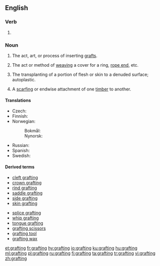 ==English==

===Verb===
{{head|en|present participle}}

# {{present participle of|graft|lang=en}}

===Noun===
{{wikipedia}}
{{en-noun}}

# {{context|horticulture|lang=en}} The act, art, or process of inserting [[graft]]s.
# {{context|nautical|lang=en}} The act or method of [[weaving]] a cover for a ring, [[rope end]], etc.
# {{context|surgery|lang=en}} The transplanting of a portion of flesh or skin to a denuded surface; autoplastic.
# {{context|carpentry|lang=en}} A [[scarfing]] or endwise attachment of one [[timber]] to another.

====Translations====
{{trans-top|act, art, or process of inserting grafts}}
* Czech: {{t|cs|roubování|n}}
* Finnish: {{t+|fi|varttaminen}}
* Norwegian:
*: Bokmål: {{t|nb|poding|m|f}}
*: Nynorsk: {{t|nn|poding|f}}
{{trans-mid}}
* Russian: {{t|ru|прививка|f|tr=privívka|alt=приви́вка}}
* Spanish: {{t+|es|injerto|m}}
* Swedish: {{t|sv|ympning}}
{{trans-bottom}}

====Derived terms====
{{rel-top|terms derived from grafting (noun)}}
* [[cleft grafting]]
* [[crown grafting]]
* [[rind grafting]]
* [[saddle grafting]]
* [[side grafting]]
* [[skin grafting]]
{{rel-mid}}
* [[splice grafting]]
* [[whip grafting]]
* [[tongue grafting]]
* [[grafting scissors]]
* [[grafting tool]]
* [[grafting wax]]
{{rel-bottom}}

[[et:grafting]]
[[fr:grafting]]
[[hy:grafting]]
[[io:grafting]]
[[ku:grafting]]
[[hu:grafting]]
[[ml:grafting]]
[[pl:grafting]]
[[ru:grafting]]
[[fi:grafting]]
[[ta:grafting]]
[[tr:grafting]]
[[vi:grafting]]
[[zh:grafting]]